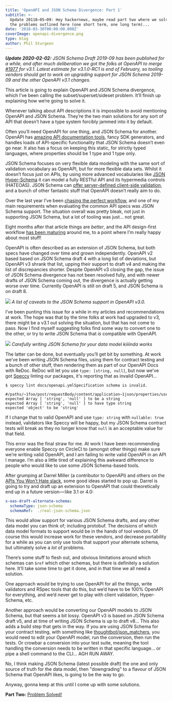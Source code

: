 ```yaml
---
title: 'OpenAPI and JSON Schema Divergence: Part 1'
subtitle: >-
  Update 20118–05–09: Hey hackernews, maybe read part two where we solved all
  the problems outlined here (one short term, one long term)...
date: '2018-03-30T00:00:00.000Z'
coverImage: openapi-divergence.png
type: blog
author: Phil Sturgeon
---
```


_**Update 2020-02-02:** JSON Schema Draft 2019-09 has been published for a
while, and after much deliberation we got the folks at OpenAPI to merge
[#1977](https://github.com/OAI/OpenAPI-Specification/pull/1977) for v3.1. Latest
estimate for v3.1.0-RC1 is end of February, so tooling vendors should get to
work on upgrading support for JSON Schema 2019-09 and the other OpenAPI v3.1
changes._

This article is going to explain OpenAPI and JSON Schema divergence, which I’ve
been calling the subset/superset/sideset problem. It’ll finish up explaining how
we’re going to solve it.

Whenever talking about API descriptions it is impossible to avoid mentioning
OpenAPI and JSON Schema. They’re the two main solutions for any sort of API that
doesn’t have a type system forcibly jammed into it by default.

Often you’ll need OpenAPI for one thing, and JSON Schema for another. OpenAPI
has [amazing API documentation
tools](/blog/turning-contracts-into-beautiful-documentation),
fancy SDK generators, and handles loads of API-specific functionality that JSON
Schema doesn’t even go near. It also has a focus on keeping this static, for
strictly typed languages, where properties should be 1 type and 1 type only.

JSON Schema focuses on very flexible data modeling with the same sort of
validation vocabulary as OpenAPI, but for more flexible data sets. Whilst it
doesn’t focus just on APIs, by using more advanced vocabularies like [JSON
Hyper-Schema](/blog/getting-started-with-json-hyper-schema)
it can model a fully RESTful API and its hypermedia controls (HATEOAS). JSON
Schema can [offer server-defined client-side
validation](https://blog.apisyouwonthate.com/the-many-amazing-uses-of-json-schema-client-side-validation-c78a11fbde45),
and a bunch of other fantastic stuff that OpenAPI doesn’t really aim to do.

Over the last year I’ve been [chasing the perfect
workflow](https://phil.tech/api/2017/07/20/my-vision-for-a-perfect-world-in-api-specification/),
and one of my main requirements when evaluating the common API specs was JSON
Schema support. The situation overall was pretty bleak, not just in supporting
JSON Schema, but a lot of tooling was just... not great.

Eight months after that article things are _better_, and the API design-first
workflow [has been
maturing](https://phil.tech/api/2018/03/01/api-specification-workflow-matures/)
around me, to a point where I’m really happy about most stuff!

OpenAPI is often described as  an extension of JSON Schema, but both specs have
changed over time and grown independently. OpenAPI v2 based based on JSON Schema
draft 4 with a long list of deviations, but OpenAPI v3 shrank that list, upping
their support to draft v4 and making the list of discrepancies shorter. Despite
OpenAPI v3 closing the gap, the issue of JSON Schema divergence has not been
resolved fully, and with newer drafts of JSON Schema coming out, the divergence
is actually getting worse over time. Currently OpenAPI is still on draft 5, and
JSON Schema is on draft 8.

![](../../images/posts/openapi-json-schema-divergence/json-schema-oas-differences.png)
_A list of caveats to the JSON Schema support in OpenAPI v3.0._

I’ve been punting this issue for a while in my articles and recommendations at
work. The hope was that by the time folks at work had upgraded to v3, there
might be a v3.1 out solving the situation, but that has not come to pass. Now I
find myself suggesting folks find some way to convert one to the other, or try
to write JSON Schema that _is_ compatible with OpenAPI.

![](../../images/posts/openapi-json-schema-divergence/openapi-divergence.png)
_Carefully writing JSON Schema for your data model kiiiinda works_

The latter can be done, but eventually you’ll get bit by something. At work
we’ve been writing JSON Schema files, using them for contract testing and a
bunch of other stuff, then rendering them as part of our OpenAPI Docs with
ReDoc. ReDoc will let you use `type: [string, null]`, but now we've got
[Speccy](https://github.com/wework/speccy) linting our packages, it's reporting
that as invalid OpenAPI...

```
$ speccy lint docs/openapi.ymlSpecification schema is invalid.

#/paths/~1foo/post/requestBody/content/application~1json/properties/user_uuid
expected Array [ 'string', 'null' ] to be a string
expected Array [ 'string', 'null' ] to have type string
expected 'object' to be 'string'
```

If I change that to valid OpenAPI and use `type: string` with `nullable: true`
instead, validators like Speccy will be happy, but my JSON Schema contract tests
will break as they no longer know that `null` is an acceptable value for that
field.

This error was the final straw for me. At work I have been recommending everyone
enable Speccy on CircleCI to (amongst other things) make sure we’re writing
valid OpenAPI, and I am failing to write valid OpenAPI in an API I manage. I’m
also a little tired of explaining this awkward difference to people who would
like to use some JSON Schema-based tools.

After grumping at Darrel Miller (a contributor to OpenAPI) and others on the
[APIs You Won’t Hate slack](https://slack.apisyouwonthate.com/), some good ideas
started to pop up. Darrel is going to try and draft up an extension to OpenAPI
that could theoretically end up in a future version — like 3.1 or 4.0:

``` yaml
x-oas-draft-alternate-schema:
  schemaType: json-schema
  schemaRef:  ./real-json-schema.json
```

This would allow support for various JSON Schema drafts, and any other data
model you can think of; including protobuf. The decisions of which data model
formats to support would be in the hands of tool vendors. Of course this would
increase work for these vendors, and decrease portability for a while as you can
only use tools that support your alternate schema, but ultimately solve a _lot_
of problems.

There’s some stuff to flesh out, and obvious limitations around which schemas
can `$ref` which other schemas, but there is definitely a solution here. It’ll
take some time to get it done, and in that time we all need a solution.

One approach would be trying to use OpenAPI for all the things, write validators
and RSpec tools that do this, but we’d have to be 100% OpenAPI for everything,
and we’d never get to play with client validation, Hyper-Schema, etc.

Another approach would be converting our OpenAPI models to JSON Schema, but that
seems a bit lossy. OpenAPI v3 is based on JSON Schema draft v5, and at time of
writing JSON Schema is up to draft v8... This also adds a build step that gets in
the way. If you are using JSON Schema for your contract testing, with something
like [thoughtbot/json_matchers](https://github.com/thoughtbot/json_matchers),
you would need to edit your OpenAPI model, run the conversion, then run the
tests. Or crowbar a conversion into your test suite, meaning the tool handling
the conversion needs to be written in that specific language... or pipe a shell
command to the CLI... AGH RUN AWAY.

No, I think making JSON Schema (latest possible draft) the one and only source
of truth for the data model, then "downgrading" to a flavour of JSON Schema that
OpenAPI likes, is going to be the way to go. 

Anyway, gonna keep at this until I come up with some solutions.

**Part Two:** [Problem Solved!](/blog/solving-openapi-and-json-schema-divergence)
